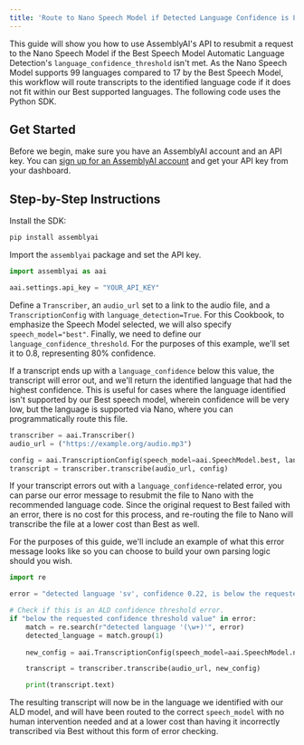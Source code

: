 ```yaml
---
title: 'Route to Nano Speech Model if Detected Language Confidence is Low'
---
```


This guide will show you how to use AssemblyAI's API to resubmit a request to the Nano Speech Model if the Best Speech Model Automatic Language Detection's `language_confidence_threshold` isn't met. As the Nano Speech Model supports 99 languages compared to 17 by the Best Speech Model, this workflow will route transcripts to the identified language code if it does not fit within our Best supported languages. The following code uses the Python SDK.

## Get Started

Before we begin, make sure you have an AssemblyAI account and an API key. You can [sign up for an AssemblyAI account](https://www.assemblyai.com/app) and get your API key from your dashboard.

## Step-by-Step Instructions

Install the SDK:


```bash
pip install assemblyai
```

Import the `assemblyai` package and set the API key.


```python
import assemblyai as aai

aai.settings.api_key = "YOUR_API_KEY"
```

Define a `Transcriber`, an `audio_url` set to a link to the audio file, and a `TranscriptionConfig` with `language_detection=True`. For this Cookbook, to emphasize the Speech Model selected, we will also specify `speech_model="best"`. Finally, we need to define our `language_confidence_threshold`. For the purposes of this example, we'll set it to 0.8, representing 80% confidence.

If a transcript ends up with a `language_confidence` below this value, the transcript will error out, and we'll return the identified language that had the highest confidence. This is useful for cases where the language identified isn't supported by our Best speech model, wherein confidence will be very low, but the language is supported via Nano, where you can programmatically route this file.


```python
transcriber = aai.Transcriber()
audio_url = ("https://example.org/audio.mp3")

config = aai.TranscriptionConfig(speech_model=aai.SpeechModel.best, language_detection=True, language_confidence_threshold=0.8)
transcript = transcriber.transcribe(audio_url, config)
```

If your transcript errors out with a `language_confidence`-related error, you can parse our error message to resubmit the file to Nano with the recommended language code. Since the original request to Best failed with an error, there is no cost for this process, and re-routing the file to Nano will transcribe the file at a lower cost than Best as well.

For the purposes of this guide, we'll include an example of what this error message looks like so you can choose to build your own parsing logic should you wish.


```python
import re

error = "detected language 'sv', confidence 0.22, is below the requested confidence threshold value of 0.8"  # Example message. Normally you'd access this error via transcript.error.

# Check if this is an ALD confidence threshold error.
if "below the requested confidence threshold value" in error:
    match = re.search(r"detected language '(\w+)'", error)
    detected_language = match.group(1)
    
    new_config = aai.TranscriptionConfig(speech_model=aai.SpeechModel.nano, language_code=detected_language)

    transcript = transcriber.transcribe(audio_url, new_config)

    print(transcript.text)
```

The resulting transcript will now be in the language we identified with our ALD model, and will have been routed to the correct `speech_model` with no human intervention needed and at a lower cost than having it incorrectly transcribed via Best without this form of error checking.

